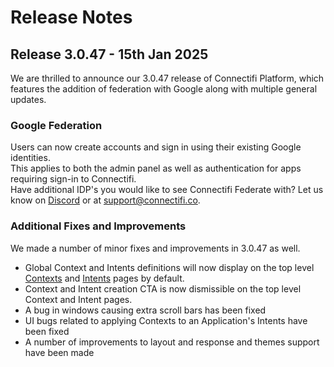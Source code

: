 # Release Notes

## Release 3.0.47 - 15th Jan 2025

We are thrilled to announce our 3.0.47 release of Connectifi Platform, 
which features the addition of federation with Google along with multiple general updates.


### Google Federation
Users can now create accounts and sign in using their existing Google identities.  
This applies to both the admin panel as well as authentication for apps requiring sign-in to Connectifi.  
Have additional IDP's you would like to see Connectifi Federate with?  Let us know on [Discord](https://discord.com/channels/1296580749130203208/1296580749599969362) or at support@connectifi.co.
### Additional Fixes and Improvements

We made a number of minor fixes and improvements in 3.0.47 as well.

- Global Context and Intents definitions will now display on the top level [Contexts](https://platform.connectifi.app/contexts) and [Intents](https://platform.connectifi.app/intents) pages by default. 
- Context and Intent creation CTA is now dismissible on the top level Context and Intent pages.
- A bug in windows causing extra scroll bars has been fixed
- UI bugs related to applying Contexts to an Application's Intents have been fixed
- A number of improvements to layout and response and themes support have been made


